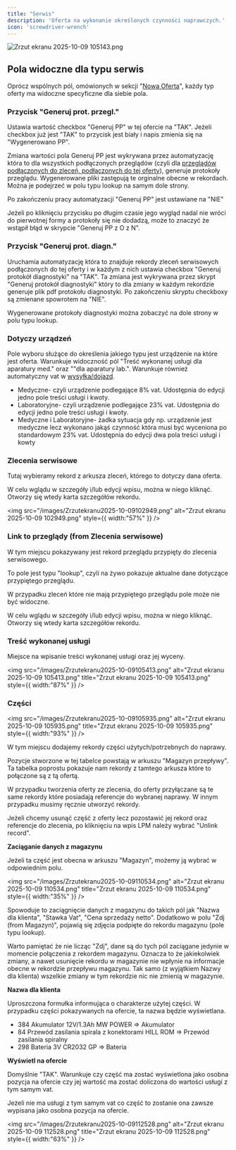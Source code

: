 ```yaml
---
title: "Serwis"
description: 'Oferta na wykonanie określonych czynności naprawczych.'
icon: 'screwdriver-wrench'
---
```


![Zrzut ekranu 2025-10-09 105143.png](/images/Zrzutekranu2025-10-09105143.png)

## Pola widoczne dla typu serwis

Oprócz wspólnych pól, omówionych w sekcji "[Nowa Oferta](https://tiemed.mintlify.app/Nowa%20oferta#edycja-nowej-oferty-wsp%C3%B3lne-pola)", każdy typ oferty ma widoczne specyficzne dla siebie pola.

### Przycisk "Generuj prot. przegl."

Ustawia wartość checkbox "Generuj PP" w tej ofercie na "TAK". Jeżeli checkbox już jest "TAK" to przycisk jest biały i napis zmienia się na "Wygenerowano PP".

Zmiana wartości pola Generuj PP jest wykrywana przez automatyzację która to dla wszystkich podłączonych przeglądów (czyli dla [przeglądów podłączonych do zleceń, podłączonych do tej oferty](przegl)), generuje protokoły przeglądu. Wygenerowane pliki zastępują te orginalne obecne w rekordach. Można je podejrzeć w polu typu lookup na samym dole strony.

Po zakończeniu pracy automatyzacji "Generuj PP" jest ustawiane na "NIE"

<Note>
  Jeżeli po kliknięciu przycisku po długim czasie jego wygląd nadal nie wróci do pierwotnej formy a protokoły się nie dodadzą, może to znaczyć że wstąpił błąd w skrypcie "Generuj PP z O z N".
</Note>

### Przycisk "Generuj prot. diagn."

Uruchamia automatyzację która to znajduje rekordy zleceń serwisowych podłączonych do tej oferty i w każdym z nich ustawia checkbox "Generuj protokół diagnostyki" na "TAK". Ta zmiana jest wykrywana przez skrypt "Generuj protokół diagnostyki" który to dla zmiany w każdym rekordzie generuje plik pdf protokołu diagnostyki. Po zakończeniu skryptu checkboxy są zmienane spowrotem na "NIE".

Wygenerowane protokoły diagnostyki można zobaczyć na dole strony w polu typu lookup.

### Dotyczy urządzeń

Pole wyboru służące do określenia jakiego typu jest urządzenie na które jest oferta. Warunkuje widoczność pól "Treść wykonanej usługi dla aparatury med." oraz ""dla aparatury lab.".
Warunkuje również automatyczny vat w [wysyłka/dojazd](/interfejsy/oferty/nowa-oferta#wysy%C5%82ka-%2F-dojazd).

- Medyczne- czyli urządzenie podlegające 8% vat. Udostępnia do edycji jedno pole treści usługi i kwoty.
- Laboratoryjne- czyli urządzenie podlegające 23% vat. Udostępnia do edycji jedno pole treści usługi i kwoty.
- Medyczne i Laboratoryjne- żadka sytuacja gdy np. urządzenie jest medyczne lecz wykonano jakąś czynność która musi być wyceniona po standardowym 23% vat. Udostępnia do edycji dwa pola treści usługi i kowty

### Zlecenia serwisowe

Tutaj wybieramy rekord z arkusza zleceń, którego to dotyczy dana oferta.

W celu wglądu w szczegóły i/lub edycji wpisu, można w niego kliknąć. Otworzy się wtedy karta szczegółów rekordu.

<img
  src="/images/Zrzutekranu2025-10-09102949.png"
  alt="Zrzut ekranu 2025-10-09 102949.png"
  style={{ width:"57%" }}
/>

### Link to przeglądy (from Zlecenia serwisowe)

W tym miejscu pokazywany jest rekord przeglądu przypięty do zlecenia serwisowego.

To pole jest typu "lookup", czyli na żywo pokazuje aktualne dane dotyczące przypiętego przeglądu.

W przypadku zleceń które nie mają przypiętego przeglądu pole może nie być widoczne.

W celu wglądu w szczegóły i/lub edycji wpisu, można w niego kliknąć. Otworzy się wtedy karta szczegółów rekordu.

### Treść wykonanej usługi

Miejsce na wpisanie treści wykonanej usługi oraz jej wyceny.

<img
  src="/images/Zrzutekranu2025-10-09105413.png"
  alt="Zrzut ekranu 2025-10-09 105413.png"
  title="Zrzut ekranu 2025-10-09 105413.png"
  style={{ width:"87%" }}
/>

### Części

<img
  src="/images/Zrzutekranu2025-10-09105935.png"
  alt="Zrzut ekranu 2025-10-09 105935.png"
  title="Zrzut ekranu 2025-10-09 105935.png"
  style={{ width:"93%" }}
/>

W tym miejscu dodajemy rekordy części użytych/potrzebnych do naprawy.

Pozycje stworzone w tej tabelce powstają w arkuszu "Magazyn przepływy". Ta tabelka poprostu pokazuje nam rekordy z tamtego arkusza które to połączone są z tą ofertą.

W przypadku tworzenia oferty ze zlecenia, do oferty przyłączane są te same rekordy które posiadają referencje do wybranej naprawy. W innym przypadku musimy ręcznie utworzyć rekordy.

Jeżeli chcemy usunąć część z oferty lecz pozostawić jej rekord oraz referencje do zlecenia, po kliknięciu na wpis LPM należy wybrać "Unlink record".

**Zaciąganie danych z magazynu**

Jeżeli ta część jest obecna w arkuszu "Magazyn", możemy ją wybrać w odpowiednim polu.

<img
  src="/images/Zrzutekranu2025-10-09110534.png"
  alt="Zrzut ekranu 2025-10-09 110534.png"
  title="Zrzut ekranu 2025-10-09 110534.png"
  style={{ width:"35%" }}
/>

Spowoduje to zaciągnięcie danych z magazynu do takich pól jak "Nazwa dla klienta", "Stawka Vat", "Cena sprzedaży netto". Dodatkowo w polu "Zdj (from Magazyn)", pojawią się zdjęcia podpięte do rekordu magazynu (pole typu lookup).

Warto pamiętać że nie licząc "Zdj", dane są do tych pól zaciągane jedynie w momencie połączenia z rekordem magazynu. Oznacza to że jakiekolwiek zmiany, a nawet usunięcie rekordu w magazynie nie wpłynie na informacje obecne w rekordzie przepływu magazynu. Tak samo (z wyjątkiem Nazwy dla klienta) wszelkie zmiany w tym rekordzie nic nie zmienią w magazynie.

**Nazwa dla klienta**

Uproszczona formułka informująca o charakterze użytej części. W przypadku części pokazywanych na ofercie, ta nazwa będzie wyświetlana.

- 384 Akumulator 12V/1.3Ah MW POWER =\> Akumulator
- 84 Przewód zasilania spirala z konektorami HILL ROM =\> Przewód zasilania spiralny
- 298 Bateria 3V CR2032 GP =\> Bateria

**Wyświetl na ofercie**

Domyślnie "TAK". Warunkuje czy część ma zostać wyświetlona jako osobna pozycja na ofercie czy jej wartość ma zostać doliczona do wartości usługi z tym samym vat.

Jeżeli nie ma usługi z tym samym vat co część to zostanie ona zawsze wypisana jako osobna pozycja na ofercie.

<img
  src="/images/Zrzutekranu2025-10-09112528.png"
  alt="Zrzut ekranu 2025-10-09 112528.png"
  title="Zrzut ekranu 2025-10-09 112528.png"
  style={{ width:"63%" }}
/>
